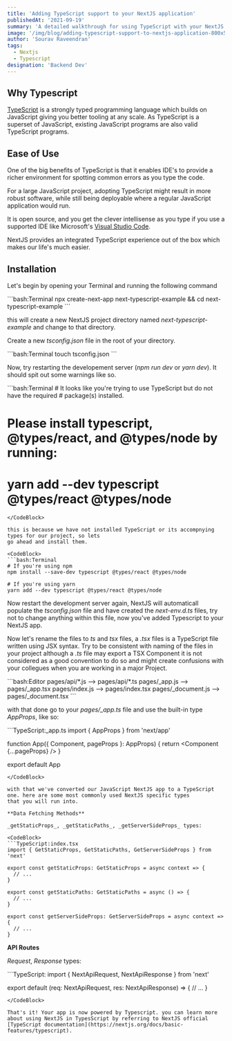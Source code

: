 ```yaml
---
title: 'Adding TypeScript support to your NextJS application'
publishedAt: '2021-09-19'
summary: 'A detailed walkthrough for using TypeScript with your NextJS application.'
image: '/img/blog/adding-typescript-support-to-nextjs-application-800x514.jpg'
author: 'Sourav Raveendran'
tags:
  - Nextjs
  - Typescript
designation: 'Backend Dev'
---
```


## Why Typescript

[TypeScript](https://www.typescriptlang.org/) is a strongly typed programming language which builds on JavaScript
giving you better tooling at any scale. As TypeScript is a superset of JavaScript, existing JavaScript programs are
also valid TypeScript programs.

## Ease of Use

One of the big benefits of TypeScript is that it enables IDE's to provide a richer environment for spotting common errors
as you type the code.

For a large JavaScript project, adopting TypeScript might result in more robust software, while still being deployable where
a regular JavaScript application would run.

It is open source, and you get the clever intellisense as you type if you use a supported IDE like Microsoft's
[Visual Studio Code](https://code.visualstudio.com/).

NextJS provides an integrated TypeScript experience out of the box which makes our life's much easier.

## Installation

Let's begin by opening your Terminal and running the following command

<CodeBlock>
```bash:Terminal
npx create-next-app next-typescript-example && cd next-typescript-example
```
</CodeBlock>

this will create a new NextJS project directory named _next-typescript-example_ and change to that directory.

Create a new _tsconfig.json_ file in the root of your directory.

<CodeBlock>
```bash:Terminal
touch tsconfig.json
```
</CodeBlock>

Now, try restarting the developement server (_npm run dev_ or _yarn dev_). It
should spit out some warnings like so.

<CodeBlock>
```bash:Terminal
# It looks like you're trying to use TypeScript but do not have the required
# package(s) installed.

# Please install typescript, @types/react, and @types/node by running:

# yarn add --dev typescript @types/react @types/node
```
</CodeBlock>

this is because we have not installed TypeScript or its accompnying types for our project, so lets
go ahead and install them.

<CodeBlock>
```bash:Terminal
# If you're using npm
npm install --save-dev typescript @types/react @types/node

# If you're using yarn
yarn add --dev typescript @types/react @types/node
```
</CodeBlock>

Now restart the development server again, NextJS will automaticall populate the _tsconfig.json_ file and have created the _next-env.d.ts_
files, try not to change anything within this file, now you've added Typescript to your NextJS app.

Now let's rename the files to _ts_ and _tsx_ files, a _.tsx_ files is a TypeScript file written using JSX syntax.
Try to be consistent with naming of the files in your project although a _.ts_ file may export a TSX Component it is not
considered as a good convention to do so and might create confusions with your collegues when you are working in a major Project.

<CodeBlock>
```bash:Editor
pages/api/*.js      --> pages/api/*.ts
pages/_app.js       --> pages/_app.tsx
pages/index.js      --> pages/index.tsx
pages/_document.js  --> pages/_document.tsx
```
</CodeBlock>

with that done go to your _pages/\_app.ts_ file and use the built-in type _AppProps_, like so:

<CodeBlock>
```TypeScript:_app.ts
import { AppProps } from 'next/app'

function App({ Component, pageProps }: AppProps) {
  return <Component {...pageProps} />
}

export default App
```
</CodeBlock>

with that we've converted our JavaScript NextJS app to a TypeScript one. here are some most commonly used NextJS specific types
that you will run into.

**Data Fetching Methods**

_getStaticProps_, _getStaticPaths_, _getServerSideProps_ types:

<CodeBlock>
```TypeScript:index.tsx
import { GetStaticProps, GetStaticPaths, GetServerSideProps } from 'next'

export const getStaticProps: GetStaticProps = async context => {
  // ...
}

export const getStaticPaths: GetStaticPaths = async () => {
  // ...
}

export const getServerSideProps: GetServerSideProps = async context => {
  // ...
}
```
</CodeBlock>

**API Routes**

_Request_, _Response_ types:

<CodeBlock>
```TypeScript:
import { NextApiRequest, NextApiResponse } from 'next'

export default (req: NextApiRequest, res: NextApiResponse) => {
  // ...
}
```
</CodeBlock>

That's it! Your app is now powered by Typescript. you can learn more about using NextJS in TypesScript by referring to NextJS official [TypeScript documentation](https://nextjs.org/docs/basic-features/typescript).
